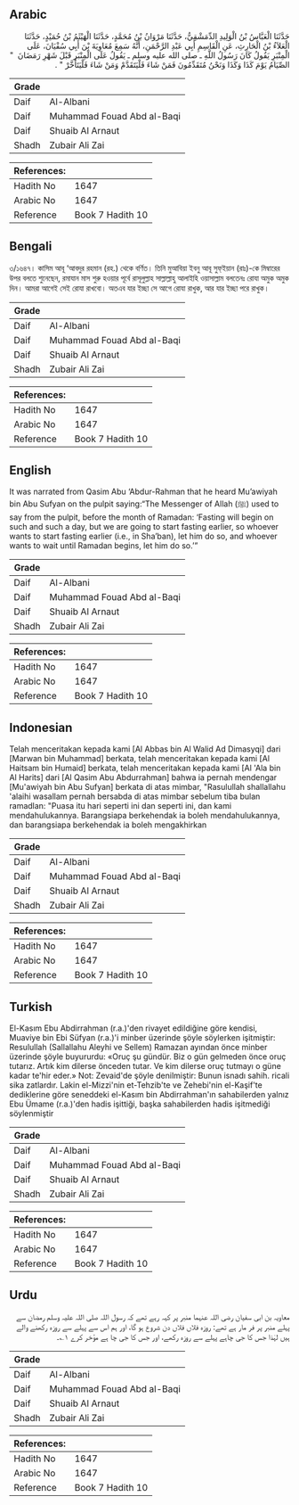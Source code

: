 ## Arabic


<div dir="rtl" lang="ar" style={{fontSize:'larger',backgroundColor:'#f8f9fa',padding:20}}>
حَدَّثَنَا الْعَبَّاسُ بْنُ الْوَلِيدِ الدِّمَشْقِيُّ، حَدَّثَنَا مَرْوَانُ بْنُ مُحَمَّدٍ، حَدَّثَنَا الْهَيْثَمُ بْنُ حُمَيْدٍ، حَدَّثَنَا الْعَلاَءُ بْنُ الْحَارِثِ، عَنِ الْقَاسِمِ أَبِي عَبْدِ الرَّحْمَنِ، أَنَّهُ سَمِعَ مُعَاوِيَةَ بْنَ أَبِي سُفْيَانَ، عَلَى الْمِنْبَرِ يَقُولُ كَانَ رَسُولُ اللَّهِ ـ صلى الله عليه وسلم ـ يَقُولُ عَلَى الْمِنْبَرِ قَبْلَ شَهْرِ رَمَضَانَ ‏ "‏ الصِّيَامُ يَوْمَ كَذَا وَكَذَا وَنَحْنُ مُتَقَدِّمُونَ فَمَنْ شَاءَ فَلْيَتَقَدَّمْ وَمَنْ شَاءَ فَلْيَتَأَخَّرْ ‏"‏ ‏.‏
</div>
<div style={{backgroundColor:'#f8f9fa',padding:20, marginBottom: 10}}><table> <thead> <tr> <th>Grade</th> <th></th> </tr> </thead> <tbody> <tr><td>Daif</td><td>Al-Albani</td></tr><tr><td>Daif</td><td>Muhammad Fouad Abd al-Baqi</td></tr><tr><td>Daif</td><td>Shuaib Al Arnaut</td></tr><tr><td>Shadh</td><td>Zubair Ali Zai</td></tr></tbody></table><table> <thead> <tr> <th>References:</th> <th></th> </tr> </thead> <tbody><tr><td>Hadith No</td><td>1647</td></tr><tr><td>Arabic No</td><td>1647</td></tr><tr><td>Reference</td><td>Book 7 Hadith 10</td></tr></tbody></table></div>

## Bengali


<div dir="ltr" lang="bn" style={{fontSize:'larger',backgroundColor:'#f8f9fa',padding:20}}>
৩/১৬৪৭। কাসিম আবূ ‘আবদুর রহমান (রহ.) থেকে বর্ণিত। তিনি মুআবিয়া ইবনু আবূ সুফ্ইয়ান (রাঃ)-কে মিম্বারের উপর বলতে শুনেছেন, রমাযান মাস শুরু হওয়ার পূর্বে রাসূলুল্লাহ সাল্লাল্লাহু আলাইহি ওয়াসাল্লাম বলতেনঃ রোযা অমুক অমুক দিন। আমরা আগেই সেই রোযা রাখবো। অতএব যার ইচ্ছা সে আগে রোযা রাখুক, আর যার ইচ্ছা পরে রাখুক।
</div>
<div style={{backgroundColor:'#f8f9fa',padding:20, marginBottom: 10}}><table> <thead> <tr> <th>Grade</th> <th></th> </tr> </thead> <tbody> <tr><td>Daif</td><td>Al-Albani</td></tr><tr><td>Daif</td><td>Muhammad Fouad Abd al-Baqi</td></tr><tr><td>Daif</td><td>Shuaib Al Arnaut</td></tr><tr><td>Shadh</td><td>Zubair Ali Zai</td></tr></tbody></table><table> <thead> <tr> <th>References:</th> <th></th> </tr> </thead> <tbody><tr><td>Hadith No</td><td>1647</td></tr><tr><td>Arabic No</td><td>1647</td></tr><tr><td>Reference</td><td>Book 7 Hadith 10</td></tr></tbody></table></div>

## English


<div dir="ltr" lang="en" style={{fontSize:'larger',backgroundColor:'#f8f9fa',padding:20}}>
It was narrated from Qasim Abu ‘Abdur-Rahman that he heard Mu’awiyah bin Abu Sufyan on the pulpit saying:“The Messenger of Allah (ﷺ) used to say from the pulpit, before the month of Ramadan: ‘Fasting will begin on such and such a day, but we are going to start fasting earlier, so whoever wants to start fasting earlier (i.e., in Sha’ban), let him do so, and whoever wants to wait until Ramadan begins, let him do so.’”
</div>
<div style={{backgroundColor:'#f8f9fa',padding:20, marginBottom: 10}}><table> <thead> <tr> <th>Grade</th> <th></th> </tr> </thead> <tbody> <tr><td>Daif</td><td>Al-Albani</td></tr><tr><td>Daif</td><td>Muhammad Fouad Abd al-Baqi</td></tr><tr><td>Daif</td><td>Shuaib Al Arnaut</td></tr><tr><td>Shadh</td><td>Zubair Ali Zai</td></tr></tbody></table><table> <thead> <tr> <th>References:</th> <th></th> </tr> </thead> <tbody><tr><td>Hadith No</td><td>1647</td></tr><tr><td>Arabic No</td><td>1647</td></tr><tr><td>Reference</td><td>Book 7 Hadith 10</td></tr></tbody></table></div>

## Indonesian


<div dir="ltr" lang="id" style={{fontSize:'larger',backgroundColor:'#f8f9fa',padding:20}}>
Telah menceritakan kepada kami [Al Abbas bin Al Walid Ad Dimasyqi] dari [Marwan bin Muhammad] berkata, telah menceritakan kepada kami [Al Haitsam bin Humaid] berkata, telah menceritakan kepada kami [Al 'Ala bin Al Harits] dari [Al Qasim Abu Abdurrahman] bahwa ia pernah mendengar [Mu'awiyah bin Abu Sufyan] berkata di atas mimbar, "Rasulullah shallallahu 'alaihi wasallam pernah bersabda di atas mimbar sebelum tiba bulan ramadlan: "Puasa itu hari seperti ini dan seperti ini, dan kami mendahulukannya. Barangsiapa berkehendak ia boleh mendahulukannya, dan barangsiapa berkehendak ia boleh mengakhirkan
</div>
<div style={{backgroundColor:'#f8f9fa',padding:20, marginBottom: 10}}><table> <thead> <tr> <th>Grade</th> <th></th> </tr> </thead> <tbody> <tr><td>Daif</td><td>Al-Albani</td></tr><tr><td>Daif</td><td>Muhammad Fouad Abd al-Baqi</td></tr><tr><td>Daif</td><td>Shuaib Al Arnaut</td></tr><tr><td>Shadh</td><td>Zubair Ali Zai</td></tr></tbody></table><table> <thead> <tr> <th>References:</th> <th></th> </tr> </thead> <tbody><tr><td>Hadith No</td><td>1647</td></tr><tr><td>Arabic No</td><td>1647</td></tr><tr><td>Reference</td><td>Book 7 Hadith 10</td></tr></tbody></table></div>

## Turkish


<div dir="ltr" lang="tr" style={{fontSize:'larger',backgroundColor:'#f8f9fa',padding:20}}>
El-Kasım Ebu Abdirrahman (r.a.)'den rivayet edildiğine göre kendisi, Muaviye bin Ebi Süfyan (r.a.)'i minber üzerinde şöyle söylerken işitmiştir: Resulullah (Sallallahu Aleyhi ve Sellem) Ramazan ayından önce minber üzerinde şöyle buyururdu: «Oruç şu gündür. Biz o gün gelmeden önce oruç tutarız. Artık kim dilerse önceden tutar. Ve kim dilerse oruç tutmayı o güne kadar te'hir eder.» Not: Zevaid'de şöyle denilmiştir: Bunun isnadı sahih. ricali sika zatlardır. Lakin el-Mizzi'nin et-Tehzib'te ve Zehebi'nin el-Kaşif'te dediklerine göre seneddeki el-Kasım bin Abdirrahman'ın sahabilerden yalnız Ebu Ümame (r.a.)'den hadis işittiği, başka sahabilerden hadis işitmediği söylenmiştir
</div>
<div style={{backgroundColor:'#f8f9fa',padding:20, marginBottom: 10}}><table> <thead> <tr> <th>Grade</th> <th></th> </tr> </thead> <tbody> <tr><td>Daif</td><td>Al-Albani</td></tr><tr><td>Daif</td><td>Muhammad Fouad Abd al-Baqi</td></tr><tr><td>Daif</td><td>Shuaib Al Arnaut</td></tr><tr><td>Shadh</td><td>Zubair Ali Zai</td></tr></tbody></table><table> <thead> <tr> <th>References:</th> <th></th> </tr> </thead> <tbody><tr><td>Hadith No</td><td>1647</td></tr><tr><td>Arabic No</td><td>1647</td></tr><tr><td>Reference</td><td>Book 7 Hadith 10</td></tr></tbody></table></div>

## Urdu


<div dir="rtl" lang="ur" style={{fontSize:'larger',backgroundColor:'#f8f9fa',padding:20}}>
معاویہ بن ابی سفیان رضی اللہ عنہما منبر پر کہہ رہے تھے کہ رسول اللہ صلی اللہ علیہ وسلم رمضان سے پہلے منبر پر فر مار ہے تھے: روزہ فلاں فلاں دن شروع ہو گا، اور ہم اس سے پہلے سے روزہ رکھنے والے ہیں لہٰذا جس کا جی چاہے پہلے سے روزہ رکھے، اور جس کا جی چا ہے مؤخر کرے ۱؎۔
</div>
<div style={{backgroundColor:'#f8f9fa',padding:20, marginBottom: 10}}><table> <thead> <tr> <th>Grade</th> <th></th> </tr> </thead> <tbody> <tr><td>Daif</td><td>Al-Albani</td></tr><tr><td>Daif</td><td>Muhammad Fouad Abd al-Baqi</td></tr><tr><td>Daif</td><td>Shuaib Al Arnaut</td></tr><tr><td>Shadh</td><td>Zubair Ali Zai</td></tr></tbody></table><table> <thead> <tr> <th>References:</th> <th></th> </tr> </thead> <tbody><tr><td>Hadith No</td><td>1647</td></tr><tr><td>Arabic No</td><td>1647</td></tr><tr><td>Reference</td><td>Book 7 Hadith 10</td></tr></tbody></table></div>